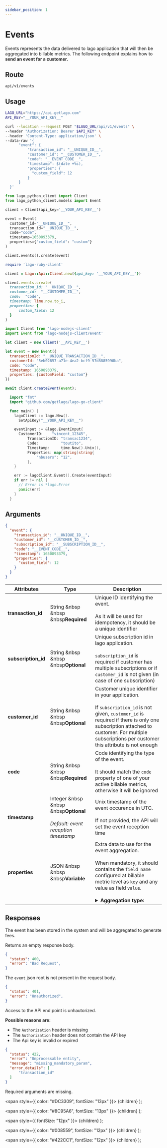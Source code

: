 ```yaml
---
sidebar_position: 1
---
```



# Events

Events represents the data delivered to lago application that will then be aggregated into billable metrics.
The following endpoint explains how to **send an event for a customer.**

## Route

```curl title="POST"
api/v1/events
```

## Usage

<Tabs groupId="prog-language">
  <TabItem value="curl" label="Curl" default>

  ```bash
  LAGO_URL="https://api.getlago.com"
  API_KEY="__YOUR_API_KEY__"

  curl --location --request POST "$LAGO_URL/api/v1/events" \
  --header "Authorization: Bearer $API_KEY" \
  --header 'Content-Type: application/json' \
  --data-raw '{
        "event": {
            "transaction_id": "__UNIQUE_ID__",
            "customer_id": "__CUSTOMER_ID__",
            "code": "__EVENT_CODE__",
            "timestamp": $(date +%s),
            "properties": {
              "custom_field": 12
            }
        }
    }'
  ```

  </TabItem>

  <TabItem value="python" label="Python">

  ```python
  from lago_python_client import Client
  from lago_python_client.models import Event

  client = Client(api_key='__YOUR_API_KEY__')

  event = Event(
    customer_id="__UNIQUE_ID__",
    transaction_id="__UNIQUE_ID__",
    code="code",
    timestamp=1650893379,
    properties={"custom_field": "custom"}
  )

  client.events().create(event)
  ```

  </TabItem>

  <TabItem value="ruby" label="Ruby">

  ```ruby
  require 'lago-ruby-client'

  client = Lago::Api::Client.new({api_key: '__YOUR_API_KEY__'})

  client.events.create(
    transaction_id: "__UNIQUE_ID__",
    customer_id:  "__CUSTOMER_ID__",
    code:  "code",
    timestamp: Time.now.to_i,
    properties: {
        custom_field: 12
    }
  )
  ```

  </TabItem>

  <TabItem value="javascript" label="Node.js">

  ```javascript
  import Client from 'lago-nodejs-client'
  import Event from 'lago-nodejs-client/event'

  let client = new Client('__API_KEY__')

  let event = new Event({
    transactionId: "__UNIQUE_TRANSACTION_ID__",
    customerId: "5eb02857-a71e-4ea2-bcf9-57d8885990ba",
    code: "code",
    timestamp: 1650893379,
    properties: {customField: "custom"}
  })

  await client.createEvent(event);
  ```

  </TabItem>

  <TabItem value="go" label="Go">

  ```go
    import "fmt"
    import "github.com/getlago/lago-go-client"

    func main() {
      lagoClient := lago.New().
        SetApiKey("__YOUR_API_KEY__")

      eventInput := &lago.EventInput{
        CustomerID:    "vincent_12345",
	   		TransactionID: "transac1234",
	   		Code:          "toutito",
	   		Timestamp:     time.Now().Unix(),
	   		Properties: map[string]string{
	   			"nbusers": "12",
	   		},
      }

      err := lagoClient.Event().Create(eventInput)
      if err != nil {
        // Error is *lago.Error
        panic(err)
      }
    }
  ```

  </TabItem>
</Tabs>

## Arguments

```json
{
  "event": {
    "transaction_id": "__UNIQUE_ID__",
    "customer_id": "__CUSTOMER_ID__",
    "subscription_id": "__SUBSCRIPTION_ID__",
    "code": "__EVENT_CODE__",
    "timestamp": 1650893379,
    "properties": {
      "custom_field": 12
    }
  }
}
```

| Attributes | Type | Description |
| -----------| -----| ----------- |
| **transaction_id** | String &nbsp &nbsp &nbsp<Required>**Required**</Required> | Unique ID identifying the event. <br></br>As it will be used for idempotency, it should be a unique identifier |
| **subscription_id** | String &nbsp &nbsp &nbsp<Optional>**Optional**</Optional> | Unique subscription id in lago application.<br></br>`subscription_id` is required if customer has multiple subscriptions or if `customer_id` is not given (in case of one subscription) |
| **customer_id** | String &nbsp &nbsp &nbsp<Optional>**Optional**</Optional> | Customer unique identifier in your application.<br></br>If `subscription_id` is not given, `customer_id` is required if there is only one subscription attached to customer. For multiple subscriptions per customer this attribute is not enough |
| **code** | String &nbsp &nbsp &nbsp<Required>**Required**</Required> | Code identifying the type of the event.<br></br> It should match the `code` property of one of your active billable metrics, otherwise it will be ignored |
| **timestamp** | Integer &nbsp &nbsp &nbsp<Optional>**Optional**</Optional><br></br><Comment>*Default: event reception timestamp*</Comment> | Unix timestamp of the event occurence in UTC.<br></br> If not provided, the API will set the event reception time |
| **properties** | JSON &nbsp &nbsp &nbsp<Variable>**Variable**</Variable> | Extra data to use for the event aggregation.<br></br>When mandatory, it should contains the `field_name` configured at billable metric level as `key` and any value as field `value`.<br></br><details><summary>**Aggregation type:**</summary><div>- `COUNT`: **optional**<br></br>- `MAX`: **required**. value must be an integer<br></br>- `SUM`: **required**. value must be an integer<br></br>- `COUNT UNIQUE`: **required**. value could have any datatype<div></div></div></details> |

## Responses

<Tabs>
  <TabItem value="200" label="HTTP 200" default>

  The event has been stored in the system and will be aggregated to generate fees.

  Returns an empty response body.

  </TabItem>
  <TabItem value="400" label="HTTP 400">

  ```json
  {
    "status": 400,
    "error": "Bad Request",
  }
  ```

  The `event` json root is not present in the request body.

  </TabItem>
  <TabItem value="401" label="HTTP 401">

  ```json
  {
    "status": 401,
    "error": "Unauthorized",
  }
  ```

  Access to the API end point is unhautorized.

  **Possible reasons are:**
  - The `Authorization` header is missing
  - The `Authorization` header does not contain the API key
  - The Api key is invalid or expired


  </TabItem>
  <TabItem value="422" label="HTTP 422">

  ```json
  {
    "status": 422,
    "error": "Unprocessable entity",
    "message": "missing_mandatory_param",
    "error_details": [
        "transaction_id"
    ]
  }
  ```

  Required arguments are missing.


  </TabItem>
</Tabs>

  <span
    style={{
      color: "#DC3309",
      fontSize: "13px"
    }}>
    {children}
  </span>
);

  <span
    style={{
      color: "#8C95A6",
      fontSize: "13px"
    }}>
    {children}
  </span>
);

  <span
    style={{
      fontSize: "12px"
    }}>
    {children}
  </span>
);

  <span
    style={{
      color: "#008559",
      fontSize: "12px"
    }}>
    {children}
  </span>
);

  <span
    style={{
      color: "#422CC1",
      fontSize: "12px"
    }}>
    {children}
  </span>
);
